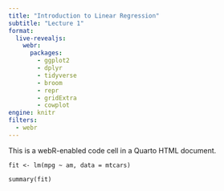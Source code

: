 ```yaml
---
title: "Introduction to Linear Regression"
subtitle: "Lecture 1"
format:
  live-revealjs:
    webr:
      packages:
        - ggplot2
        - dplyr
        - tidyverse
        - broom
        - repr
        - gridExtra
        - cowplot
engine: knitr
filters:
  - webr
---
```


This is a webR-enabled code cell in a Quarto HTML document.

```webr-r
fit <- lm(mpg ~ am, data = mtcars)

summary(fit)
```
